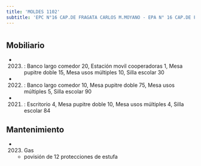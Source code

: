 ```yaml
---
title: 'MOLDES 1102'
subtitle: 'EPC N°16 CAP.DE FRAGATA CARLOS M.MOYANO - EPA N° 16 CAP.DE FRAGATA CARLOS M.MOYANO'
---
```


#


## Mobiliario

*  (2023) : Banco largo comedor 20, Estación movil cooperadoras 1, Mesa pupitre doble 15, Mesa usos múltiples 10, Silla escolar 30 

*  (2022) : Banco largo comedor 10, Mesa pupitre doble 75, Mesa usos múltiples 5, Silla escolar 90 

*  (2021) : Escritorio 4, Mesa pupitre doble 10, Mesa usos múltiples 4, Silla escolar 84 





## Mantenimiento

*  (2023) Gas 
    + povisión de 12 protecciones de estufa



